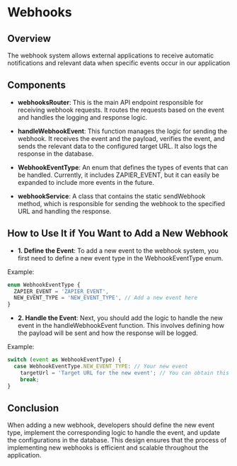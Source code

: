# Webhooks

## Overview

The webhook system allows external applications to receive automatic notifications and relevant data when specific events occur in our application

## Components

- **webhooksRouter**: This is the main API endpoint responsible for receiving webhook requests. It routes the requests based on the event and handles the logging and response logic.

- **handleWebhookEvent**: This function manages the logic for sending the webhook. It receives the event and the payload, verifies the event, and sends the relevant data to the configured target URL. It also logs the response in the database.

- **WebhookEventType**: An enum that defines the types of events that can be handled. Currently, it includes ZAPIER_EVENT, but it can easily be expanded to include more events in the future.

- **webhookService**: A class that contains the static sendWebhook method, which is responsible for sending the webhook to the specified URL and handling the response.

## How to Use It if You Want to Add a New Webhook

- **1. Define the Event**: To add a new event to the webhook system, you first need to define a new event type in the WebhookEventType enum.

Example:

```ts
enum WebhookEventType {
  ZAPIER_EVENT = 'ZAPIER_EVENT',
  NEW_EVENT_TYPE = 'NEW_EVENT_TYPE', // Add a new event here
}
```

- **2. Handle the Event**: Next, you should add the logic to handle the new event in the handleWebhookEvent function. This involves defining how the payload will be sent and how the response will be logged.

Example:

```ts
switch (event as WebhookEventType) {
  case WebhookEventType.NEW_EVENT_TYPE: // Your new event
    targetUrl = 'Target URL for the new event'; // You can obtain this URL from client configuration
    break;
}
```

## Conclusion

When adding a new webhook, developers should define the new event type, implement the corresponding logic to handle the event, and update the configurations in the database. This design ensures that the process of implementing new webhooks is efficient and scalable throughout the application.
